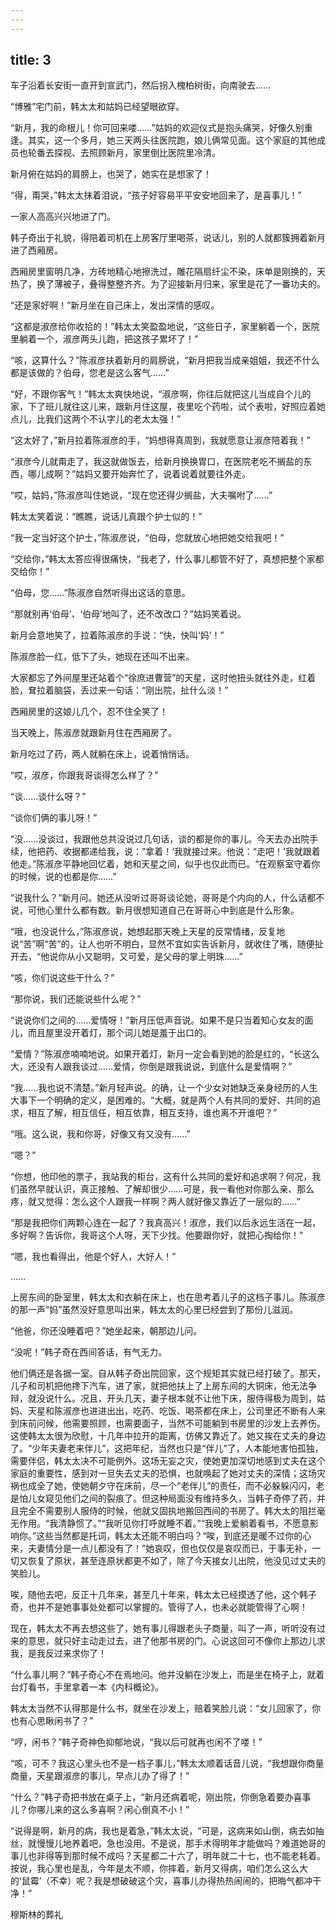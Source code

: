 ```yaml
---
---
---
```

title: 3
---



车子沿着长安街一直开到宣武门，然后拐入槐柏树街，向南驶去……

“博雅”宅门前，韩太太和姑妈已经望眼欲穿。

“新月，我的命根儿！你可回来喽……”姑妈的欢迎仪式是抱头痛哭，好像久别重逢。其实，这一个多月，她三天两头往医院跑，娘儿俩常见面。这个家庭的其他成员也轮番去探视、去照顾新月，家里倒比医院里冷清。

新月俯在姑妈的肩膀上，也哭了，她实在是想家了！

“得，甭哭，”韩太太抹着泪说，“孩子好容易平平安安地回来了，是喜事儿！”

一家人高高兴兴地进了门。

韩子奇出于礼貌，得陪着司机在上房客厅里喝茶，说话儿，别的人就都簇拥着新月进了西厢房。

西厢房里窗明几净，方砖地精心地擦洗过，雕花隔扇纤尘不染，床单是刚换的，天热了，换了薄被子，叠得整整齐齐。为了迎接新月归来，家里是花了一番功夫的。

“还是家好啊！”新月坐在自己床上，发出深情的感叹。

“这都是淑彦给你收拾的！”韩太太笑盈盈地说，“这些日子，家里躺着一个，医院里躺着一个，淑彦两头儿跑，把这孩子累坏了！”

“咳，这算什么？”陈淑彦扶着新月的肩膀说，“新月把我当成亲姐姐，我还不什么都是该做的？伯母，您老是这么客气……”

“好，不跟你客气！”韩太太爽快地说，“淑彦啊，你往后就把这儿当成自个儿的家，下了班儿就往这儿来，跟新月住这屋，夜里吃个药啦，试个表啦，好照应着她点儿，比我们这两个不认字儿的老太太强！”

“这太好了，”新月拉着陈淑彦的手，“妈想得真周到，我就愿意让淑彦陪着我！”

“淑彦今儿就甭走了，我这就做饭去，给新月换换胃口，在医院老吃不搁盐的东西，哪儿成啊？”姑妈又要开始奔忙了，说着说着就要往外走。

“哎，姑妈，”陈淑彦叫住她说，“现在您还得少搁盐，大夫嘱咐了……”

韩太太笑着说：“瞧瞧，说话儿真跟个护士似的！”

“我一定当好这个护士，”陈淑彦说，“伯母，您就放心地把她交给我吧！”

“交给你，”韩太太答应得很痛快，“我老了，什么事儿都管不好了，真想把整个家都交给你！”

“伯母，您……”陈淑彦自然听得出这话的意思。

“那就别再‘伯母’、‘伯母’地叫了，还不改改口？”姑妈笑着说。

新月会意地笑了，拉着陈淑彦的手说：“快，快叫‘妈’！”

陈淑彦脸一红，低下了头，她现在还叫不出来。

大家都忘了外间屋里还站着个“徐庶进曹营”的天星，这时他扭头就往外走，红着脸，耷拉着脑袋，丢过来一句话：“刚出院，扯什么淡！”

西厢房里的这娘儿几个，忍不住全笑了！

当天晚上，陈淑彦就跟新月住在西厢房了。

新月吃过了药，两人就躺在床上，说着悄悄话。

“哎，淑彦，你跟我哥谈得怎么样了？”

“谈……谈什么呀？”

“谈你们俩的事儿呀！”

“没……没谈过，我跟他总共没说过几句话，谈的都是你的事儿。今天去办出院手续，他把药、收据都递给我，说：”拿着！‘我就接过来。他说：“走吧！’我就跟着他走。”陈淑彦平静地回忆着，她和天星之间，似乎也仅此而已。“在观察室守着你的时候，说的也都是你……”

“说我什么？”新月问。她还从没听过哥哥谈论她，哥哥是个内向的人，什么话都不说，可他心里什么都有数。新月很想知道自己在哥哥心中到底是什么形象。

“哦，也没说什么，”陈淑彦说，她想起那天晚上天星的反常情绪，反复地说“苦”啊“苦”的，让人也听不明白，显然不宜如实告诉新月，就收住了嘴，随便扯开去，“他说你从小又聪明，又可爱，是父母的掌上明珠……”

“咳，你们说这些干什么？”

“那你说，我们还能说些什么呢？”

“说说你们之间的……爱情呀！”新月压低声音说。如果不是只当着知心女友的面儿，而且屋里没开着灯，那个词儿她是羞于出口的。

“爱情？”陈淑彦喃喃地说。如果开着灯，新月一定会看到她的脸是红的，“长这么大，还没有人跟我谈过……爱情，你倒是跟我说说，到底什么是爱情啊？”

“我……我也说不清楚。”新月轻声说。的确，让一个少女对她缺乏亲身经历的人生大事下一个明确的定义，是困难的。“大概，就是两个人有共同的爱好、共同的追求，相互了解，相互信任，相互依靠，相互支持，谁也离不开谁吧？”

“哦。这么说，我和你哥，好像又有又没有……”

“嗯？”

“你想，他印他的票子，我站我的柜台，这有什么共同的爱好和追求啊？何况，我们虽然早就认识，真正接触、了解却很少……可是，我一看他对你那么亲、那么疼，就又觉得：怎么这个人跟我一样啊？两人就好像又靠近了一层似的……”

“那是我把你们两颗心连在一起了？我真高兴！淑彦，我们以后永远生活在一起，多好啊？告诉你，我哥这个人呀，天下少找。他要跟你好，就把心掏给你！”

“嗯，我也看得出，他是个好人，大好人！”

……

上房东间的卧室里，韩太太和衣躺在床上，也在思考着儿子的这档子事儿。陈淑彦的那一声“妈”虽然没好意思叫出来，韩太太的心里已经尝到了那份儿滋润。

“他爸，你还没睡着吧？”她坐起来，朝那边儿问。

“没呢！”韩子奇在西间答话，有气无力。

他们俩还是各据一室。自从韩子奇出院回家，这个规矩其实就已经打破了。那天，儿子和司机把他搀下汽车，进了家，就把他扶上了上房东间的大铜床，他无法争辩，就没说什么。况且，开头几天，妻子根本就不让他下床，服侍得极为周到，姑妈、天星和陈淑彦也进进出出，吃药、吃饭、喝茶都在床上，公司里还不断有人来到床前问候，他需要照顾，也需要面子，当然不可能躺到书房里的沙发上去养伤。这使韩太太很为欣慰，十几年中拉开的距离，仿佛又靠近了。她又挨在丈夫的身边了。“少年夫妻老来伴儿”，这把年纪，当然也只是“伴儿”了，人本能地害怕孤独，需要伴侣，韩太太决不可能例外。这场无妄之灾，使她更加深切地感到丈夫在这个家庭的重要性，感到对一旦失去丈夫的恐惧，也就唤起了她对丈夫的深情；这场灾祸也成全了她，使她朝夕守在床前，尽一个“老伴儿”的责任，而不必躲躲闪闪，老是怕儿女窥见他们之间的裂痕了。但这种局面没有维持多久，当韩子奇停了药，并且完全不需要别人服侍的时候，他就又固执地搬回西间的书房了。韩大太的阻拦毫无作用。“我清静惯了。”“我听见你打呼就睡不着。”“我晚上爱躺着看书，不愿意影响你。”这些当然都是托词，韩太太还能不明白吗？“唉，到底还是暖不过你的心来，夫妻情分是一点儿都没有了！”她哀叹，但也仅仅是哀叹而已，于事无补，一切又恢复了原状，甚至连原状都更不如了，除了今天接女儿出院，他没见过丈夫的笑脸儿。

唉，随他去吧，反正十几年来，甚至几十年来，韩太太已经摸透了他，这个韩子奇，也并不是她事事处处都可以掌握的。管得了人，也未必就能管得了心啊！

现在，韩太太不再去想这些了，她有事儿得跟老头子商量，叫了一声，听听没有过来的意思，就只好主动走过去，进了他那书房的门。心说这回可不像你上那边儿求我，是我反过来求你了！

“什么事儿啊？”韩子奇心不在焉地问。他并没躺在沙发上，而是坐在椅子上，就着台灯看书，手里拿着一本《内科概论》。

韩太太当然不认得那是什么书，就坐在沙发上，赔着笑脸儿说：“女儿回家了，你也有心思瞅闲书了？”

“哼，闲书？”韩子奇神色抑郁地说，“我以后可就再也闲不了喽！”

“咳，可不？我这心里头也不是一档子事儿，”韩太太顺着话音儿说，“我想跟你商量商量，天星跟淑彦的事儿，早点儿办了得了！”

“什么？”韩子奇把书放在桌子上，“新月还病着呢，刚出院，你倒急着要办喜事儿？你哪儿来的这么多喜啊？闲心倒真不小！”

“说得是啊，新月的病，我也是着急，”韩太太说，“可是，这病来如山倒，病去如抽丝，就慢慢儿地养着吧，急也没用。不是说，那手术得明年才能做吗？难道她哥的事儿也非得等到那时候不成吗？天星都二十六了，明年就二十七，也不能老耗着。按说，我心里也是乱，今年是太不顺，你摔着，新月又得病，咱们怎么这么大的‘鼠霉’（不幸）呢？我是想破破这个灾，喜事儿办得热热闹闹的，把晦气都冲干净！”

穆斯林的葬礼